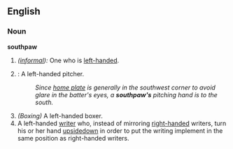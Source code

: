 ==English==

===Noun===
'''southpaw'''

# ''([[informal]]):'' One who is [[left-handed]].
# {{baseball}}: A left-handed pitcher.
#: ''Since [[home plate]] is generally in the southwest corner to avoid glare in the batter's eyes, a '''southpaw's''' pitching hand is to the south.''
# ''(Boxing)'' A left-handed boxer.
# A left-handed [[write]]r who, instead of mirroring [[right-handed]] writers, turn his or her hand [[upsidedown]] in order to put the writing implement in the same position as right-handed writers.